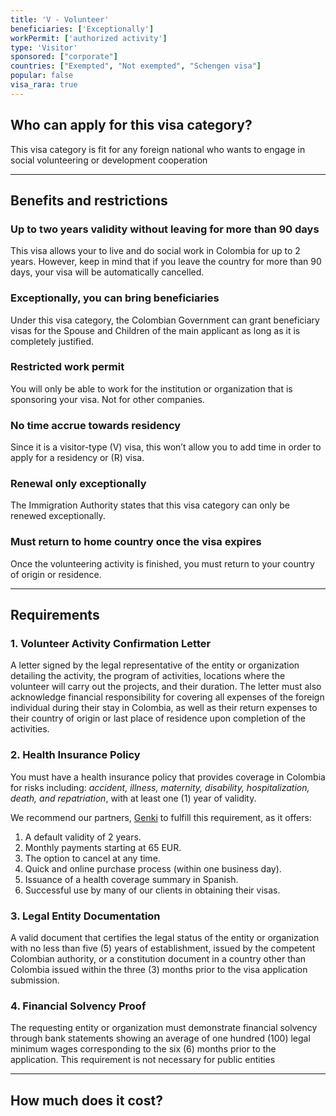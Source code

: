 ```yaml
---
title: 'V - Volunteer'
beneficiaries: ['Exceptionally']
workPermit: ['authorized activity']
type: 'Visitor'
sponsored: ["corporate"]
countries: ["Exempted", "Not exempted", "Schengen visa"]
popular: false
visa_rara: true
---
```


## Who can apply for this visa category?

This visa category is fit for any foreign national who wants to engage in social volunteering or development cooperation

---

## Benefits and restrictions

### **Up to two years validity without leaving for more than 90 days**

This visa allows your to live and do social work in Colombia for up to 2 years. However, keep in mind that if you leave the country for more than 90 days, your visa will be automatically cancelled.

### **Exceptionally, you can bring beneficiaries**

Under this visa category, the Colombian Government can grant beneficiary visas for the Spouse and Children of the main applicant as long as it is completely justified.

### **Restricted work permit**

You will only be able to work for the institution or organization that is sponsoring your visa. Not for other companies.

### **No time accrue towards residency**

Since it is a visitor-type (V) visa, this won’t allow you to add time in order to apply for a residency or (R) visa.

### **Renewal only exceptionally**

The Immigration Authority states that this visa category can only be renewed exceptionally.

### **Must return to home country once the visa expires**

Once the volunteering activity is finished, you must return to your country of origin or residence.

---

## Requirements

### **1. Volunteer Activity Confirmation Letter**

A letter signed by the legal representative of the entity or organization detailing the activity, the program of activities, locations where the volunteer will carry out the projects, and their duration. The letter must also acknowledge financial responsibility for covering all expenses of the foreign individual during their stay in Colombia, as well as their return expenses to their country of origin or last place of residence upon completion of the activities.

### **2. Health Insurance Policy**

You must have a health insurance policy that provides coverage in Colombia for risks including: *accident, illness, maternity, disability, hospitalization, death, and repatriation*, with at least one (1) year of validity.

We recommend our partners, [Genki](https://genki.world/?with=capitaleme) to fulfill this requirement, as it offers:

1. A default validity of 2 years.
2. Monthly payments starting at 65 EUR.
3. The option to cancel at any time.
4. Quick and online purchase process (within one business day).
5. Issuance of a health coverage summary in Spanish.
6. Successful use by many of our clients in obtaining their visas.

### **3. Legal Entity Documentation**

A valid document that certifies the legal status of the entity or organization with no less than five (5) years of establishment, issued by the competent Colombian authority, or a constitution document in a country other than Colombia issued within the three (3) months prior to the visa application submission.

### **4. Financial Solvency Proof**

The requesting entity or organization must demonstrate financial solvency through bank statements showing an average of one hundred (100) legal minimum wages corresponding to the six (6) months prior to the application. This requirement is not necessary for public entities

---
## How much does it cost?

<VisaCosts
    studyFees="54"
    issuanceFees="177"
    apostille={false}
    translation={false}
/>